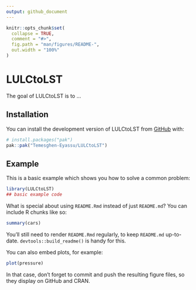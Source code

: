 ```yaml
---
output: github_document
---
```


<!-- README.md is generated from README.Rmd. Please edit that file -->

```r
knitr::opts_chunk$set(
  collapse = TRUE,
  comment = "#>",
  fig.path = "man/figures/README-",
  out.width = "100%"
)
```

# LULCtoLST

<!-- badges: start -->
<!-- badges: end -->

The goal of LULCtoLST is to ...

## Installation

You can install the development version of LULCtoLST from [GitHub](https://github.com/) with:

``` r
# install.packages("pak")
pak::pak("Temesghen-Eyassu/LULCtoLST")
```

## Example

This is a basic example which shows you how to solve a common problem:

```r
library(LULCtoLST)
## basic example code
```

What is special about using `README.Rmd` instead of just `README.md`? You can include R chunks like so:

```r
summary(cars)
```

You'll still need to render `README.Rmd` regularly, to keep `README.md` up-to-date. `devtools::build_readme()` is handy for this.

You can also embed plots, for example:

```r
plot(pressure)
```

In that case, don't forget to commit and push the resulting figure files, so they display on GitHub and CRAN.
